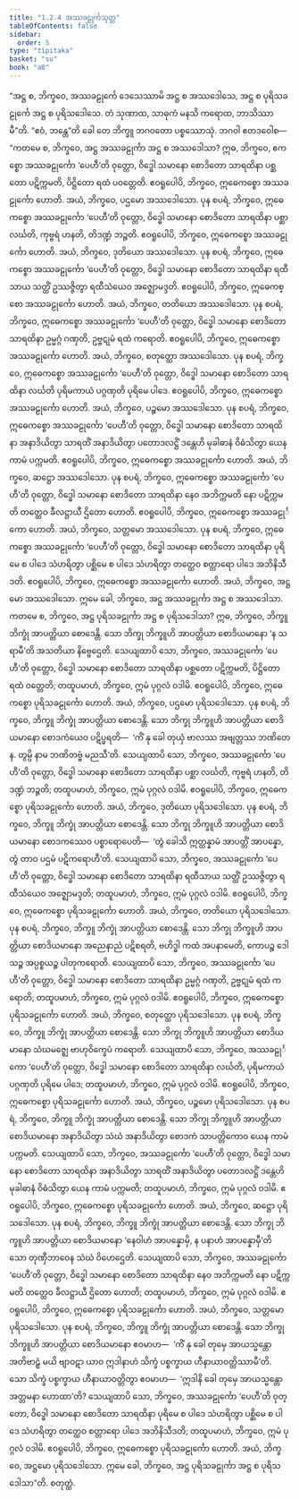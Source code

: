 ```yaml
---
title: "1.2.4 အဿခဠုင်္ကသုတ္တ"
tableOfContents: false
sidebar:
  order: 5
type: "tipitaka"
basket: "su"
book: "a8"
---
```



<DynamicBreadcrumb />

<Division number="14" book="a8">

<Paragraph number="150" book="a8">
“အဋ္ဌ စ, ဘိက္ခဝေ, အဿခဠုင်္ကေ ဒေသေဿာမိ အဋ္ဌ စ အဿဒေါသေ, အဋ္ဌ စ ပုရိသခဠုင်္ကေ အဋ္ဌ စ ပုရိသဒေါသေ. တံ သုဏာထ, သာဓုကံ မနသိ ကရောထ, ဘာသိဿာမီ”တိ. “ဧဝံ, ဘန္တေ”တိ ခေါ တေ ဘိက္ခူ ဘဂဝတော ပစ္စဿောသုံ. ဘဂဝါ ဧတဒဝေါစ—
</Paragraph>

<Paragraph number="151" book="a8">
“ကတမေ စ, ဘိက္ခဝေ, အဋ္ဌ အဿခဠုင်္ကာ အဋ္ဌ စ အဿဒေါသာ? ဣဓ, ဘိက္ခဝေ, ဧကစ္စော အဿခဠုင်္ကော ‘ပေဟီ’တိ ဝုတ္တော, ဝိဒ္ဓေါ သမာနော စောဒိတော သာရထိနာ ပစ္ဆတော ပဋိက္ကမတိ, ပိဋ္ဌိတော ရထံ ပဝတ္တေတိ. ဧဝရူပေါပိ, ဘိက္ခဝေ, ဣဓေကစ္စော အဿခဠုင်္ကော ဟောတိ. အယံ, ဘိက္ခဝေ, ပဌမော အဿဒေါသော.
</Paragraph>

<Paragraph number="152" book="a8">
ပုန စပရံ, ဘိက္ခဝေ, ဣဓေကစ္စော အဿခဠုင်္ကော ‘ပေဟီ’တိ ဝုတ္တော, ဝိဒ္ဓေါ သမာနော စောဒိတော သာရထိနာ ပစ္ဆာ လင်္ဃတိ, ကုဗ္ဗရံ ဟနတိ, တိဒဏ္ဍံ ဘဉ္ဇတိ. ဧဝရူပေါပိ, ဘိက္ခဝေ, ဣဓေကစ္စော အဿခဠုင်္ကော ဟောတိ. အယံ, ဘိက္ခဝေ, ဒုတိယော အဿဒေါသော.
</Paragraph>

<Paragraph number="153" book="a8">
ပုန စပရံ, ဘိက္ခဝေ, ဣဓေကစ္စော အဿခဠုင်္ကော ‘ပေဟီ’တိ ဝုတ္တော, ဝိဒ္ဓေါ သမာနော စောဒိတော သာရထိနာ ရထီသာယ သတ္ထိံ ဥဿဇ္ဇိတွာ ရထီသံယေဝ အဇ္ဈောမဒ္ဒတိ. ဧဝရူပေါပိ, ဘိက္ခဝေ, ဣဓေကစ္စော အဿခဠုင်္ကော ဟောတိ. အယံ, ဘိက္ခဝေ, တတိယော အဿဒေါသော.
</Paragraph>

<Paragraph number="154" book="a8">
ပုန စပရံ, ဘိက္ခဝေ, ဣဓေကစ္စော အဿခဠုင်္ကော ‘ပေဟီ’တိ ဝုတ္တော, ဝိဒ္ဓေါ သမာနော စောဒိတော သာရထိနာ ဥမ္မဂ္ဂံ ဂဏှတိ, ဥဗ္ဗဋုမံ ရထံ ကရောတိ. ဧဝရူပေါပိ, ဘိက္ခဝေ, ဣဓေကစ္စော အဿခဠုင်္ကော ဟောတိ. အယံ, ဘိက္ခဝေ, စတုတ္ထော အဿဒေါသော.
</Paragraph>

<Paragraph number="155" book="a8">
ပုန စပရံ, ဘိက္ခဝေ, ဣဓေကစ္စော အဿခဠုင်္ကော ‘ပေဟီ’တိ ဝုတ္တော, ဝိဒ္ဓေါ သမာနော စောဒိတော သာရထိနာ လင်္ဃတိ ပုရိမကာယံ ပဂ္ဂဏှတိ ပုရိမေ ပါဒေ. ဧဝရူပေါပိ, ဘိက္ခဝေ, ဣဓေကစ္စော အဿခဠုင်္ကော ဟောတိ. အယံ, ဘိက္ခဝေ, ပဉ္စမော အဿဒေါသော.
</Paragraph>

<Paragraph number="156" book="a8">
ပုန စပရံ, ဘိက္ခဝေ, ဣဓေကစ္စော အဿခဠုင်္ကော ‘ပေဟီ’တိ ဝုတ္တော, ဝိဒ္ဓေါ သမာနော စောဒိတော သာရထိနာ အနာဒိယိတွာ သာရထိံ အနာဒိယိတွာ ပတောဒလဋ္ဌိံ ဒန္တေဟိ မုခါဓာနံ ဝိဓံသိတွာ ယေန ကာမံ ပက္ကမတိ. ဧဝရူပေါပိ, ဘိက္ခဝေ, ဣဓေကစ္စော အဿခဠုင်္ကော ဟောတိ. အယံ, ဘိက္ခဝေ, ဆဋ္ဌော အဿဒေါသော.
</Paragraph>

<Paragraph number="157" book="a8">
ပုန စပရံ, ဘိက္ခဝေ, ဣဓေကစ္စော အဿခဠုင်္ကော ‘ပေဟီ’တိ ဝုတ္တော, ဝိဒ္ဓေါ သမာနော စောဒိတော သာရထိနာ နေဝ အဘိက္ကမတိ နော ပဋိက္ကမတိ တတ္ထေဝ ခီလဋ္ဌာယီ ဌိတော ဟောတိ. ဧဝရူပေါပိ, ဘိက္ခဝေ, ဣဓေကစ္စော အဿခဠုင်္ကော ဟောတိ. အယံ, ဘိက္ခဝေ, သတ္တမော အဿဒေါသော.
</Paragraph>

<Paragraph number="158" book="a8">
ပုန စပရံ, ဘိက္ခဝေ, ဣဓေကစ္စော အဿခဠုင်္ကော ‘ပေဟီ’တိ ဝုတ္တော, ဝိဒ္ဓေါ သမာနော စောဒိတော သာရထိနာ ပုရိမေ စ ပါဒေ သံဟရိတွာ ပစ္ဆိမေ စ ပါဒေ သံဟရိတွာ တတ္ထေဝ စတ္တာရော ပါဒေ အဘိနိသီဒတိ. ဧဝရူပေါပိ, ဘိက္ခဝေ, ဣဓေကစ္စော အဿခဠုင်္ကော ဟောတိ. အယံ, ဘိက္ခဝေ, အဋ္ဌမော အဿဒေါသော. ဣမေ ခေါ, ဘိက္ခဝေ, အဋ္ဌ အဿခဠုင်္ကာ အဋ္ဌ စ အဿဒေါသာ.
</Paragraph>

<Paragraph number="159" book="a8">
ကတမေ စ, ဘိက္ခဝေ, အဋ္ဌ ပုရိသခဠုင်္ကာ အဋ္ဌ စ ပုရိသဒေါသာ? ဣဓ, ဘိက္ခဝေ, ဘိက္ခူ ဘိက္ခုံ အာပတ္တိယာ စောဒေန္တိ. သော ဘိက္ခု ဘိက္ခူဟိ အာပတ္တိယာ စောဒိယမာနော ‘န သရာမီ’တိ အသတိယာ နိဗ္ဗေဌေတိ. သေယျထာပိ သော, ဘိက္ခဝေ, အဿခဠုင်္ကော ‘ပေဟီ’တိ ဝုတ္တော, ဝိဒ္ဓေါ သမာနော စောဒိတော သာရထိနာ ပစ္ဆတော ပဋိက္ကမတိ, ပိဋ္ဌိတော ရထံ ဝတ္တေတိ; တထူပမာဟံ, ဘိက္ခဝေ, ဣမံ ပုဂ္ဂလံ ဝဒါမိ. ဧဝရူပေါပိ, ဘိက္ခဝေ, ဣဓေကစ္စော ပုရိသခဠုင်္ကော ဟောတိ. အယံ, ဘိက္ခဝေ, ပဌမော ပုရိသဒေါသော.
</Paragraph>

<Paragraph number="160" book="a8">
ပုန စပရံ, ဘိက္ခဝေ, ဘိက္ခူ ဘိက္ခုံ အာပတ္တိယာ စောဒေန္တိ. သော ဘိက္ခု ဘိက္ခူဟိ အာပတ္တိယာ စောဒိယမာနော စောဒကံယေဝ ပဋိပ္ဖရတိ—  ‘ကိံ နု ခေါ တုယှံ ဗာလဿ အဗျတ္တဿ ဘဏိတေန. တွမ္ပိ နာမ ဘဏိတဗ္ဗံ မညသီ’တိ. သေယျထာပိ သော, ဘိက္ခဝေ, အဿခဠုင်္ကော ‘ပေဟီ’တိ ဝုတ္တော, ဝိဒ္ဓေါ သမာနော စောဒိတော သာရထိနာ ပစ္ဆာ လင်္ဃတိ, ကုဗ္ဗရံ ဟနတိ, တိဒဏ္ဍံ ဘဉ္ဇတိ; တထူပမာဟံ, ဘိက္ခဝေ, ဣမံ ပုဂ္ဂလံ ဝဒါမိ. ဧဝရူပေါပိ, ဘိက္ခဝေ, ဣဓေကစ္စော ပုရိသခဠုင်္ကော ဟောတိ. အယံ, ဘိက္ခဝေ, ဒုတိယော ပုရိသဒေါသော.
</Paragraph>

<Paragraph number="161" book="a8">
ပုန စပရံ, ဘိက္ခဝေ, ဘိက္ခူ ဘိက္ခုံ အာပတ္တိယာ စောဒေန္တိ. သော ဘိက္ခု ဘိက္ခူဟိ အာပတ္တိယာ စောဒိယမာနော စောဒကဿေဝ ပစ္စာရောပေတိ—  ‘တွံ ခေါသိ ဣတ္ထန္နာမံ အာပတ္တိံ အာပန္နော, တွံ တာဝ ပဌမံ ပဋိကရောဟီ’တိ. သေယျထာပိ သော, ဘိက္ခဝေ, အဿခဠုင်္ကော ‘ပေဟီ’တိ ဝုတ္တော, ဝိဒ္ဓေါ သမာနော စောဒိတော သာရထိနာ ရထီသာယ သတ္ထိံ ဥဿဇ္ဇိတွာ ရထီသံယေဝ အဇ္ဈောမဒ္ဒတိ; တထူပမာဟံ, ဘိက္ခဝေ, ဣမံ ပုဂ္ဂလံ ဝဒါမိ. ဧဝရူပေါပိ, ဘိက္ခဝေ, ဣဓေကစ္စော ပုရိသခဠုင်္ကော ဟောတိ. အယံ, ဘိက္ခဝေ, တတိယော ပုရိသဒေါသော.
</Paragraph>

<Paragraph number="162" book="a8">
ပုန စပရံ, ဘိက္ခဝေ, ဘိက္ခူ ဘိက္ခုံ အာပတ္တိယာ စောဒေန္တိ. သော ဘိက္ခု ဘိက္ခူဟိ အာပတ္တိယာ စောဒိယမာနော အညေနာညံ ပဋိစရတိ, ဗဟိဒ္ဓါ ကထံ အပနာမေတိ, ကောပဉ္စ ဒေါသဉ္စ အပ္ပစ္စယဉ္စ ပါတုကရောတိ. သေယျထာပိ သော, ဘိက္ခဝေ, အဿခဠုင်္ကော ‘ပေဟီ’တိ ဝုတ္တော, ဝိဒ္ဓေါ သမာနော စောဒိတော သာရထိနာ ဥမ္မဂ္ဂံ ဂဏှတိ, ဥဗ္ဗဋုမံ ရထံ ကရောတိ; တထူပမာဟံ, ဘိက္ခဝေ, ဣမံ ပုဂ္ဂလံ ဝဒါမိ. ဧဝရူပေါပိ, ဘိက္ခဝေ, ဣဓေကစ္စော ပုရိသခဠုင်္ကော ဟောတိ. အယံ, ဘိက္ခဝေ, စတုတ္ထော ပုရိသဒေါသော.
</Paragraph>

<Paragraph number="163" book="a8">
ပုန စပရံ, ဘိက္ခဝေ, ဘိက္ခူ ဘိက္ခုံ အာပတ္တိယာ စောဒေန္တိ. သော ဘိက္ခု ဘိက္ခူဟိ အာပတ္တိယာ စောဒိယမာနော သံဃမဇ္ဈေ ဗာဟုဝိက္ခေပံ ကရောတိ. သေယျထာပိ သော, ဘိက္ခဝေ, အဿခဠုင်္ကော ‘ပေဟီ’တိ ဝုတ္တော, ဝိဒ္ဓေါ သမာနော စောဒိတော သာရထိနာ လင်္ဃတိ, ပုရိမကာယံ ပဂ္ဂဏှတိ ပုရိမေ ပါဒေ; တထူပမာဟံ, ဘိက္ခဝေ, ဣမံ ပုဂ္ဂလံ ဝဒါမိ. ဧဝရူပေါပိ, ဘိက္ခဝေ, ဣဓေကစ္စော ပုရိသခဠုင်္ကော ဟောတိ. အယံ, ဘိက္ခဝေ, ပဉ္စမော ပုရိသဒေါသော.
</Paragraph>

<Paragraph number="164" book="a8">
ပုန စပရံ, ဘိက္ခဝေ, ဘိက္ခူ ဘိက္ခုံ အာပတ္တိယာ စောဒေန္တိ. သော ဘိက္ခု ဘိက္ခူဟိ အာပတ္တိယာ စောဒိယမာနော အနာဒိယိတွာ သံဃံ အနာဒိယိတွာ စောဒကံ သာပတ္တိကောဝ ယေန ကာမံ ပက္ကမတိ. သေယျထာပိ သော, ဘိက္ခဝေ, အဿခဠုင်္ကော ‘ပေဟီ’တိ ဝုတ္တော, ဝိဒ္ဓေါ သမာနော စောဒိတော သာရထိနာ အနာဒိယိတွာ သာရထိံ အနာဒိယိတွာ ပတောဒလဋ္ဌိံ ဒန္တေဟိ မုခါဓာနံ ဝိဓံသိတွာ ယေန ကာမံ ပက္ကမတိ; တထူပမာဟံ, ဘိက္ခဝေ, ဣမံ ပုဂ္ဂလံ ဝဒါမိ. ဧဝရူပေါပိ, ဘိက္ခဝေ, ဣဓေကစ္စော ပုရိသခဠုင်္ကော ဟောတိ. အယံ, ဘိက္ခဝေ, ဆဋ္ဌော ပုရိသဒေါသော.
</Paragraph>

<Paragraph number="165" book="a8">
ပုန စပရံ, ဘိက္ခဝေ, ဘိက္ခူ ဘိက္ခုံ အာပတ္တိယာ စောဒေန္တိ. သော ဘိက္ခု ဘိက္ခူဟိ အာပတ္တိယာ စောဒိယမာနော ‘နေဝါဟံ အာပန္နောမှိ, န ပနာဟံ အာပန္နောမှီ’တိ သော တုဏှီဘာဝေန သံဃံ ဝိဟေဌေတိ. သေယျထာပိ သော, ဘိက္ခဝေ, အဿခဠုင်္ကော ‘ပေဟီ’တိ ဝုတ္တော, ဝိဒ္ဓေါ သမာနော စောဒိတော သာရထိနာ နေဝ အဘိက္ကမတိ နော ပဋိက္ကမတိ တတ္ထေဝ ခီလဋ္ဌာယီ ဌိတော ဟောတိ; တထူပမာဟံ, ဘိက္ခဝေ, ဣမံ ပုဂ္ဂလံ ဝဒါမိ. ဧဝရူပေါပိ, ဘိက္ခဝေ, ဣဓေကစ္စော ပုရိသခဠုင်္ကော ဟောတိ. အယံ, ဘိက္ခဝေ, သတ္တမော ပုရိသဒေါသော.
</Paragraph>

<Paragraph number="166" book="a8">
ပုန စပရံ, ဘိက္ခဝေ, ဘိက္ခူ ဘိက္ခုံ အာပတ္တိယာ စောဒေန္တိ. သော ဘိက္ခု ဘိက္ခူဟိ အာပတ္တိယာ စောဒိယမာနော ဧဝမာဟ—  ‘ကိံ နု ခေါ တုမှေ အာယသ္မန္တော အတိဗာဠှံ မယိ ဗျာဝဋာ ယာဝ ဣဒါနာဟံ သိက္ခံ ပစ္စက္ခာယ ဟီနာယာဝတ္တိဿာမီ’တိ. သော သိက္ခံ ပစ္စက္ခာယ ဟီနာယာဝတ္တိတွာ ဧဝမာဟ—  ‘ဣဒါနိ ခေါ တုမှေ အာယသ္မန္တော အတ္တမနာ ဟောထာ’တိ? သေယျထာပိ သော, ဘိက္ခဝေ, အဿခဠုင်္ကော ‘ပေဟီ’တိ ဝုတ္တော, ဝိဒ္ဓေါ သမာနော စောဒိတော သာရထိနာ ပုရိမေ စ ပါဒေ သံဟရိတွာ ပစ္ဆိမေ စ ပါဒေ သံဟရိတွာ တတ္ထေဝ စတ္တာရော ပါဒေ အဘိနိသီဒတိ; တထူပမာဟံ, ဘိက္ခဝေ, ဣမံ ပုဂ္ဂလံ ဝဒါမိ. ဧဝရူပေါပိ, ဘိက္ခဝေ, ဣဓေကစ္စော ပုရိသခဠုင်္ကော ဟောတိ. အယံ, ဘိက္ခဝေ, အဋ္ဌမော ပုရိသဒေါသော. ဣမေ ခေါ, ဘိက္ခဝေ, အဋ္ဌ ပုရိသခဠုင်္ကာ အဋ္ဌ စ ပုရိသဒေါသာ”တိ.

</Paragraph>
</Division>

<Paragraph number="167" type="center" book="a8">
စတုတ္ထံ.
</Paragraph>